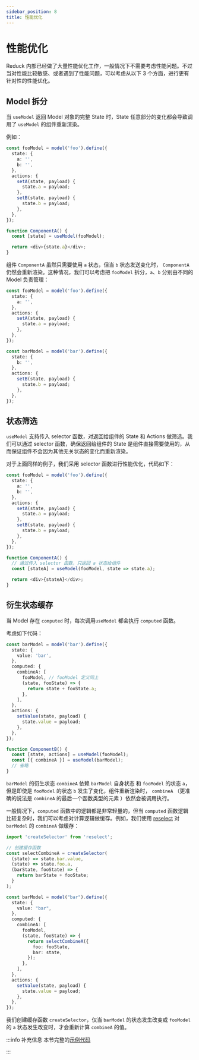 ```yaml
---
sidebar_position: 8
title: 性能优化
---
```

# 性能优化

Reduck 内部已经做了大量性能优化工作，一般情况下不需要考虑性能问题。不过当对性能比较敏感、或者遇到了性能问题，可以考虑从以下 3 个方面，进行更有针对性的性能优化。

## Model 拆分

当 `useModel` 返回 Model 对象的完整 State 时，State 任意部分的变化都会导致调用了 `useModel` 的组件重新渲染。

例如：

```ts
const fooModel = model('foo').define({
  state: {
    a: '',
    b: '',
  },
  actions: {
    setA(state, payload) {
      state.a = payload;
    },
    setB(state, payload) {
      state.b = payload;
    },
  },
});

function ComponentA() {
  const [state] = useModel(fooModel);

  return <div>{state.a}</div>;
}
```

组件 `ComponentA` 虽然只需要使用 `a` 状态，但当 `b` 状态发送变化时， `ComponentA` 仍然会重新渲染。这种情况，我们可以考虑把 `fooModel` 拆分，`a`、`b` 分别由不同的 Model 负责管理：

```ts
const fooModel = model('foo').define({
  state: {
    a: '',
  },
  actions: {
    setA(state, payload) {
      state.a = payload;
    },
  },
});

const barModel = model('bar').define({
  state: {
    b: '',
  },
  actions: {
    setB(state, payload) {
      state.b = payload;
    },
  },
});
```

## 状态筛选

`useModel` 支持传入 selector 函数，对返回给组件的 State 和 Actions 做筛选。我们可以通过 selector 函数，确保返回给组件的 State 是组件直接需要使用的，从而保证组件不会因为其他无关状态的变化而重新渲染。

对于上面同样的例子，我们采用 selector 函数进行性能优化，代码如下：

```ts
const fooModel = model('foo').define({
  state: {
    a: '',
    b: '',
  },
  actions: {
    setA(state, payload) {
      state.a = payload;
    },
    setB(state, payload) {
      state.b = payload;
    },
  },
});

function ComponentA() {
  // 通过传入 selector 函数，只返回 a 状态给组件
  const [stateA] = useModel(fooModel, state => state.a);

  return <div>{stateA}</div>;
}
```

## 衍生状态缓存

当 Model 存在 `computed` 时，每次调用`useModel` 都会执行 `computed` 函数。

考虑如下代码：

```ts
const barModel = model('bar').define({
  state: {
    value: 'bar',
  },
  computed: {
    combineA: [
      fooModel, // fooModel 定义同上
      (state, fooState) => {
        return state + fooState.a;
      },
    ],
  },
  actions: {
    setValue(state, payload) {
      state.value = payload;
    },
  },
});

function ComponentB() {
  const [state, actions] = useModel(fooModel);
  const [{ combineA }] = useModel(barModel);
  // 省略
}
```

`barModel` 的衍生状态 `combineA` 依赖 `barModel` 自身状态 和 `fooModel` 的状态 `a`，但是即使是 `fooModel` 的状态 `b` 发生了变化，组件重新渲染时， `combineA` （更准确的说法是 `combineA` 的最后一个函数类型的元素 ）依然会被调用执行。

一般情况下，`computed` 函数中的逻辑都是非常轻量的，但当 `computed` 函数逻辑比较复杂时，我们可以考虑对计算逻辑做缓存。例如，我们使用 [reselect](https://github.com/reduxjs/reselect) 对 `barModel` 的 `combineA` 做缓存：

```ts
import 'createSelector' from 'reselect';

// 创建缓存函数
const selectCombineA = createSelector(
  (state) => state.bar.value,
  (state) => state.foo.a,
  (barState, fooState) => {
    return barState + fooState;
  }
);

const barModel = model("bar").define({
  state: {
    value: "bar",
  },
  computed: {
    combineA: [
      fooModel,
      (state, fooState) => {
        return selectCombineA({
          foo: fooState,
          bar: state,
        });
      },
    ],
  },
  actions: {
    setValue(state, payload) {
      state.value = payload;
    },
  },
});
```

我们创建缓存函数 `createSelector`，仅当 `barModel` 的状态发生改变或 `fooModel` 的 `a` 状态发生改变时，才会重新计算 `combineA` 的值。

:::info 补充信息
本节完整的[示例代码](https://github.com/web-infra-dev/modern-js-examples/tree/main/series/tutorials/runtime-api/model/performance-optimization)

:::
